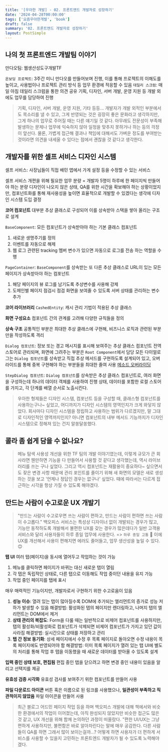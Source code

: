 ```yaml
---
title: '[우아한 개발] - 02. 프론트엔드 개발자로 성장하기'
date: '2024-04-28T00:00:00'
tags: ['요즘우아한개발', 'book']
draft: false
summary: '02. 프론트엔드 개발자로 성장하기'
layout: PostSimple
---
```


## 나의 첫 프론트엔드 개발팀 이야기

만다오팀: 웹생산성도구개발TF

`온보딩 프로젝트`: 3주간 미니 만다오를 만들어보며 진행, 이를 통해 프로젝트의 이해도를 높이고, 사용법이나 프로젝트 관리 방식 등 업무 환경에 적응할 수 있음
`데일리 스크럼`: 매일 아침 데일리 스크럼을 통한 의견 공유
기획, 디자인, 서버 개발, 운영 지원 등 개발 외에도 업무를 담당하여 진행

> 기획, 디자인, 서버 개발, 운영 지원, 기타 등등... 개발자가 개발 외적인 부분에서도 목소리를 낼 수 있고, 그게 반영되는 것은 굉장히 좋은 문화라고 생각하지만, 그게 하나의 업무로 주어질 때는 다른 얘기일 것 같다. 아무래도 전문성이 부족해 발생하는 문제나 업무에 익숙하지 않아 일정을 맞추지 못하거나 하는 등의 걱정이 앞선다. 물론, 가볍게 접근해 결과나 책임에 대해서도 가벼운 정도를 부여받는 것이라면 의견을 내세울 수 있다는 점에서 괜찮을 것 같다고 생각한다.

## 개발자를 위한 셀프 서비스 디자인 시스템

셀프 서비스: 사장님들이 직접 배민 앱에서 가게 설정 등을 수정할 수 있는 서비스

셀프 서비스 개편을 위해 필요한 업무 분량 = 개발자 5명이 하루에 한 페이지씩 만들어야 하는 분량
디자인이 나오지 않은 상태, QA를 위한 시간을 확보해야 하는 상황이었지만, 컴포넌트화를 통해 재사용성을 높이면 효율적으로 개발할 수 있겠다는 생각에 디자인 시스템 도입 결정

**코어 컴포넌트**
대부분 추상 클래스로 구성되어 이를 상속받아 스택을 쌓아 올리는 구조로 설계

`BaseComponent`: 모든 컴포넌트가 상속받아야 하는 기본 클래스 컴포넌트

1. 새로운 생명주기를 정의
2. 이벤트를 자동으로 해제
3. 웹 로그 관련된 tracking 멤버 변수가 있으면 자동으로 로그를 전송
   하는 역할을 수행

`PageContainer`: `BaseComponent`를 상속받는 또 다른 추상 클래스로 URL이 있는 모든 페이지가 상속받아야 하는 컴포넌트

1. 해당 페이지의 뷰 로그를 남기도록 추상변수를 사용해 강제
2. 도메인별 페이지 점검시 점검 화면을 보여줄 수 있도록 서버 상태를 관리하는 변수 추가

**코어 라이브러리**
`CashedEntity`: 캐시 관리 기법이 적용된 추상 클래스

**화면 구성요소**
컴포넌트 간의 관계를 고려해 다양한 규칙들을 정의

**상속 구조**
공통적인 부분은 최대한 추상 클래스에 구현해, 비즈니스 로직과 관련된 부분만을 작성하도록 격리

`Dialog 컴포넌트`: 정보 또는 경고 메시지를 표시해 보여주는 추상 클래스 컴포넌트
전역 스토어로 관리되며, 화면에 그려주는 부분은 `Root Component`에서 담당
모든 다이얼로그는 `Dialog 컴포넌트`를 상속받고 직접 추상 메서드를 구현하도록 설계되어 있고, 오버라이드를 통해 중복 구현해야 하는 부분들을 최대한 줄여 사용
[메소드 오버라이딩](https://www.tcpschool.com/java/java_inheritance_overriding)

`StepDialog 컴포넌트`: `Dialog 컴포넌트`를 상속받은 추상 클래스 컴포넌트로, 여러 화면을 구성하는데 하나의 데이터 객체를 사용하여 진행 상태, 데이터를 포함한 로컬 스토어를 가지고, 각 단계를 배열 순서로 노출시킨다.

> 우아한 형제들은 디자인 시스템, 컴포넌트 등을 구성할 때, 클래스형 컴포넌트를 사용하는구나~ 싶었고, 어디까지가 디자인 시스템의 영역인지가 크게 와닿지 않았다. 회사마다 디자인 시스템을 정립하고 사용하는 범위가 다르겠지만, 말 그대로 디자인적인 영역까지인지? 아니면 컴포넌트의 내부 메서드 기능까지가 디자인 시스템으로 정해져 있는 건지 알쏭달쏭했다.

## 콜라 좀 쉽게 담을 수 없나요?

> 메뉴 탐색 사용성 개선을 위한 TF 팀의 개발 이야기였는데, 이렇게 규모가 큰 회사라면 웬만하면 기능을 다 만들어서 사용할 것 같다고 생각했는데, 역시 라이브러리를 쓰는 구나 싶었다. 그리고 역시 컴포넌트는 재활용이 중요하다~ 싶으면서도 잦은 변경 사항 때문에 관리 포인트를 줄이기 위해 새 화면의 모델은 새로 생성하는 것을 보고 '언제나 정답인 경우는 없구나' 싶었다. 때에 따라서는 다르게 접근하는 시각을 항상 가질 수 있도록 해야겠다.

## 만드는 사람이 수고로운 UX 개발기

> "만드는 사람이 수고로우면 쓰는 사람이 편하고, 만드는 사람이 편하면 쓰는 사람이 수고롭다."
> 백오피스 서비스는 특성상 디자이너 없이 개발되는 경우가 많고, 기능만 동작하도록 개발해서 불편한 UX를 갖는 경우가 많은데다가 일반 고객용 서비스와 달리 사용자들이 하루 종일 업무에 사용한다. => `하루 종일 고통` 🧟
> 이에 UX를 개선해서 사용이 편해지면 에러도 줄어들고, 업무 생산성을 높일 수 있다. 😊

**탭 UI**
여러 탭(페이지)을 동시에 열어두고 작업하는 것이 가능

1. 메뉴를 클릭하면 페이지가 바뀌는 대신 새로운 탭이 열림
2. 각 탭은 독립적인 상태로, 다른 탭으로 이동해도 작업 중이던 내용을 유지 가능
3. 작업 중인 페이지를 탭에 표시

매우 매력적인 기능이지만, 개발자로서 구현하기 위한 수고로움이 있음

1. **성능 이슈**: 열려 있는 탭이 많아질수록 DOM에 추가되는 엘리먼트의 증가로 성능 저하가 발생할 수 있음
   해결방법: 활성화된 탭의 페이지만 렌더링하고, 나머지 탭의 엘리먼트는 DOM에서 제거
2. **상태 관리의 복잡도**: Form을 다룰 때는 일반적으로 비제어 컴포넌트를 사용하지만, 탭의 활성화/비활성화로 컴포넌트가 삭제되면 비제어 컴포넌트가 가지고 있던 값이 사라짐
   해결방법: 실시간으로 상태를 저장하고 관리
3. **탭 간 정보 동기화**: 상세 페이지에서 수정 후 목록 페이지로 돌아오면 수정 내용이 목록 페이지에도 반영되어야 함
   해결방법: 이미 목록 페이지가 열려 있는 탭 UI에 별도의 처리를 통해 작업 후 탭을 이동했을 때 새로운 데이터를 받아올 수 있도록 설계

**입력 중인 상태 보호, 편집됨**
편집 중인 탭을 닫으려고 하면 변경 중인 내용이 있음을 알리고 선택지를 제공

**유효성 검증 시각화**
유효성 검사를 보여주기 위한 컴포넌트를 만들어 사용

**파일 다운로드 아이콘**
버튼 혹은 이름으로 된 링크를 사용했으나, **일관성이 부족하고 직관적이지 않았음**
파일 아이콘을 만들어 사용

> 최근 블로그 어드민 페이지 작업 등을 하며 백오피스 개발에 대해 책에서와 비슷한 환경에서의 작업이 이어졌는데, 아직 완성되지 않았지만 비슷한 접근도 많은 것 같고, UX 개선을 위해 함께 논의하던 과정이 떠올랐다.
> "편한 UI/UX는 그냥 편하게 사용하지만, 불편함은 바로 알아차린다는 말에 매우 공감한다. 다른 사람들이 QA를 하면 그래서 많이 보이는걸까...? 어떻게 하면 사용자가 더 편하게 서비스를 사용할 수 있을지 고민하는 프론트엔드 개발자가 될 수 있도록 노력해야겠다.
